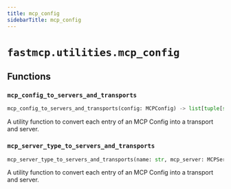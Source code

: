 ```yaml
---
title: mcp_config
sidebarTitle: mcp_config
---
```


# `fastmcp.utilities.mcp_config`

## Functions

### `mcp_config_to_servers_and_transports` <sup><a href="https://github.com/jlowin/fastmcp/blob/main/src/fastmcp/utilities/mcp_config.py#L17" target="_blank"><Icon icon="github" style="width: 14px; height: 14px;" /></a></sup>

```python
mcp_config_to_servers_and_transports(config: MCPConfig) -> list[tuple[str, FastMCP[Any], ClientTransport]]
```


A utility function to convert each entry of an MCP Config into a transport and server.


### `mcp_server_type_to_servers_and_transports` <sup><a href="https://github.com/jlowin/fastmcp/blob/main/src/fastmcp/utilities/mcp_config.py#L27" target="_blank"><Icon icon="github" style="width: 14px; height: 14px;" /></a></sup>

```python
mcp_server_type_to_servers_and_transports(name: str, mcp_server: MCPServerTypes) -> tuple[str, FastMCP[Any], ClientTransport]
```


A utility function to convert each entry of an MCP Config into a transport and server.

